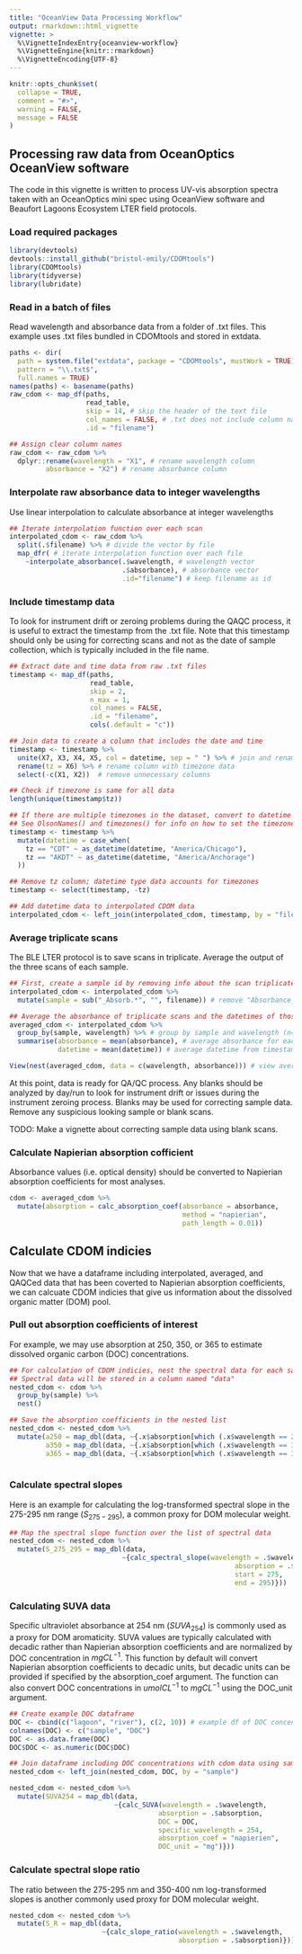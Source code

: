 ```yaml
---
title: "OceanView Data Processing Workflow"
output: rmarkdown::html_vignette
vignette: >
  %\VignetteIndexEntry{oceanview-workflow}
  %\VignetteEngine{knitr::rmarkdown}
  %\VignetteEncoding{UTF-8}
---
```


```r
knitr::opts_chunk$set(
  collapse = TRUE,
  comment = "#>",
  warning = FALSE,
  message = FALSE
)

```

## Processing raw data from OceanOptics OceanView software

The code in this vignette is written to process UV-vis absorption spectra taken with an OceanOptics mini spec using OceanView software and Beaufort Lagoons Ecosystem LTER field protocols. 

### Load required packages

```r
library(devtools)
devtools::install_github("bristol-emily/CDOMtools")
library(CDOMtools)
library(tidyverse)
library(lubridate)

```

### Read in a batch of files

Read wavelength and absorbance data from a folder of .txt files. This example uses .txt files bundled in CDOMtools and stored in extdata.

```r
paths <- dir(
  path = system.file("extdata", package = "CDOMtools", mustWork = TRUE),
  pattern = "\\.txt$", 
  full.names = TRUE)
names(paths) <- basename(paths)
raw_cdom <- map_df(paths, 
                   read_table, 
                   skip = 14, # skip the header of the text file
                   col_names = FALSE, # .txt does not include column names
                   .id = "filename")

## Assign clear column names          
raw_cdom <- raw_cdom %>%
  dplyr::rename(wavelength = "X1", # rename wavelength column 
         absorbance = "X2") # rename absorbance column

```

### Interpolate raw absorbance data to integer wavelengths

Use linear interpolation to calculate absorbance at integer wavelengths

```r
## Iterate interpolation function over each scan
interpolated_cdom <- raw_cdom %>% 
  split(.$filename) %>% # divide the vector by file
  map_dfr( # iterate interpolation function over each file
    ~interpolate_absorbance(.$wavelength, # wavelength vector
                            .$absorbance), # absorbance vector
                            .id="filename") # keep filename as id

```

### Include timestamp data

To look for instrument drift or zeroing problems during the QAQC process, it is useful to extract the timestamp from the .txt file. Note that this timestamp should only be using for correcting scans and not as the date of sample collection, which is typically included in the file name.

```r
## Extract date and time data from raw .txt files
timestamp <- map_df(paths,
                    read_table, 
                    skip = 2, 
                    n_max = 1, 
                    col_names = FALSE, 
                    .id = "filename", 
                    cols(.default = "c")) 

## Join data to create a column that includes the date and time
timestamp <- timestamp %>% 
  unite(X7, X3, X4, X5, col = datetime, sep = " ") %>% # join and rename year, month, day, time
  rename(tz = X6) %>% # rename column with timezone data
  select(-c(X1, X2))  # remove unnecessary columns

## Check if timezone is same for all data
length(unique(timestamp$tz))

## If there are multiple timezones in the dataset, convert to datetime type using case_when
## See OlsonNames() and timezones() for info on how to set the timezone
timestamp <- timestamp %>% 
  mutate(datetime = case_when(
    tz == "CDT" ~ as_datetime(datetime, "America/Chicago"),
    tz == "AKDT" ~ as_datetime(datetime, "America/Anchorage") 
  ))

## Remove tz column; datetime type data accounts for timezones
timestamp <- select(timestamp, -tz) 

## Add datetime data to interpolated CDOM data
interpolated_cdom <- left_join(interpolated_cdom, timestamp, by = "filename") 

```


### Average triplicate scans

The BLE LTER protocol is to save scans in triplicate. Average the output of the three scans of each sample.

```r
## First, create a sample id by removing info about the scan triplicate number (e.g. "..._Absorbance_3")
interpolated_cdom <- interpolated_cdom %>% 
  mutate(sample = sub("_Absorb.*", "", filename)) # remove "Absorbance_x.txt"

## Average the absorbance of triplicate scans and the datetimes of those scans
averaged_cdom <- interpolated_cdom %>% 
  group_by(sample, wavelength) %>% # group by sample and wavelength (n=3)
  summarise(absorbance = mean(absorbance), # average absorbance for each wavelength
            datetime = mean(datetime)) # average datetime from timestamp

View(nest(averaged_cdom, data = c(wavelength, absorbance))) # view averaged samples

```

At this point, data is ready for QA/QC process. Any blanks should be analyzed by day/run to look for instrument drift or issues during the instrument zeroing process. Blanks may be used for correcting sample data. Remove any suspicious looking sample or blank scans.

TODO: Make a vignette about correcting sample data using blank scans.

### Calculate Napierian absorption cofficient

Absorbance values (i.e. optical density) should be converted to Napierian absorption coefficients for most analyses.

```r
cdom <- averaged_cdom %>% 
  mutate(absorption = calc_absorption_coef(absorbance = absorbance,
                                           method = "napierian",
                                           path_length = 0.01))

```

## Calculate CDOM indicies

Now that we have a dataframe including interpolated, averaged, and QAQCed data that has been coverted to Napierian absorption coefficients, we can calcuate CDOM indicies that give us information about the dissolved organic matter (DOM) pool.

### Pull out absorption coefficients of interest

For example, we may use absorption at 250, 350, or 365 to estimate dissolved organic carbon (DOC) concentrations.

```r
## For calculation of CDOM indicies, nest the spectral data for each sample
## Spectral data will be stored in a column named "data"
nested_cdom <- cdom %>% 
  group_by(sample) %>% 
  nest()

## Save the absorption coefficients in the nested list
nested_cdom <- nested_cdom %>% 
  mutate(a250 = map_dbl(data, ~{.x$absorption[which (.x$wavelength == 250)]}),
         a350 = map_dbl(data, ~{.x$absorption[which (.x$wavelength == 350)]}),
         a365 = map_dbl(data, ~{.x$absorption[which (.x$wavelength == 365)]})) 
  
```

### Calculate spectral slopes

Here is an example for calculating the log-transformed spectral slope in the 275-295 nm range ($S_{275-295}$), a common proxy for DOM molecular weight.

```r
## Map the spectral slope function over the list of spectral data
nested_cdom <- nested_cdom %>% 
  mutate(S_275_295 = map_dbl(data, 
                            ~{calc_spectral_slope(wavelength = .$wavelength,
                                                        absorption = .$absorption,
                                                        start = 275,
                                                        end = 295)}))

```

### Calculating SUVA data

Specific ultraviolet absorbance at 254 nm ($SUVA_254$) is commonly used as a proxy for DOM aromaticity. SUVA values are typically calculated with decadic rather than Napierian absorption coefficients and are normalized by DOC concentration in $mg C L^{-1}$. This function by default will convert Napierian absorption coefficients to decadic units, but decadic units can be provided if specified by the absorption_coef argument. The function can also convert DOC concentrations in $umol C L^{-1}$ to $mg C L^{-1}$ using the DOC_unit argument.     

```r
## Create example DOC dataframe
DOC <- cbind(c("lagoon", "river"), c(2, 10)) # example df of DOC concentrations
colnames(DOC) <- c("sample", "DOC")
DOC <- as.data.frame(DOC)
DOC$DOC <- as.numeric(DOC$DOC)

## Join dataframe including DOC concentrations with cdom data using sample names
nested_cdom <- left_join(nested_cdom, DOC, by = "sample")

nested_cdom <- nested_cdom %>% 
  mutate(SUVA254 = map_dbl(data,
                          ~{calc_SUVA(wavelength = .$wavelength,
                                     absorption = .$absorption,
                                     DOC = DOC,
                                     specific_wavelength = 254,
                                     absorption_coef = "napierien",
                                     DOC_unit = "mg")}))

```

### Calculate spectral slope ratio

The ratio between the 275-295 nm and 350-400 nm log-transformed slopes is another commonly used proxy for DOM molecular weight. 

```r
nested_cdom <- nested_cdom %>% 
  mutate(S_R = map_dbl(data, 
                       ~{calc_slope_ratio(wavelength = .$wavelength,
                                          absorption = .$absorption)}))

```
